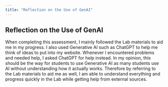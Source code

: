 ```yaml
---
title: "Reflection on the Use of GenAI"
---
```


## Reflection on the Use of GenAI

When completing this assessment, I mainly followed the Lab materials to aid me in my progress. I also used Generative AI such as ChatGPT to help me think of ideas to put into my website. Whenever I encountered problems and needed help, I asked ChatGPT for help instead. In my opinion, this should be the way for students to use Generative AI as many students use AI without understanding how it actually works. Therefore by referring to the Lab materials to aid me as well, I am able to understand everything and progress quickly in the Lab while getting help from external sources.

